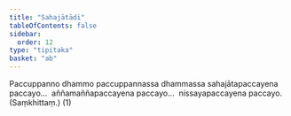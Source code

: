 ```yaml
---
title: "Sahajātādi"
tableOfContents: false
sidebar:
  order: 12
type: "tipitaka"
basket: "ab"
---
```



<DynamicBreadcrumb />

<Division number="7">

<Paragraph number="2638">
Paccuppanno dhammo paccuppannassa dhammassa sahajātapaccayena paccayo…  aññamaññapaccayena paccayo…  nissayapaccayena paccayo. (Saṃkhittaṃ.) (1)
</Paragraph>
</Division>
